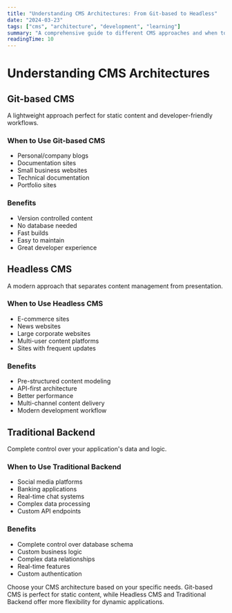 ```yaml
---
title: "Understanding CMS Architectures: From Git-based to Headless"
date: "2024-03-23"
tags: ["cms", "architecture", "development", "learning"]
summary: "A comprehensive guide to different CMS approaches and when to use each one."
readingTime: 10
---
```


# Understanding CMS Architectures

## Git-based CMS
A lightweight approach perfect for static content and developer-friendly workflows.

### When to Use Git-based CMS
- Personal/company blogs
- Documentation sites
- Small business websites
- Technical documentation
- Portfolio sites

### Benefits
- Version controlled content
- No database needed
- Fast builds
- Easy to maintain
- Great developer experience

## Headless CMS
A modern approach that separates content management from presentation.

### When to Use Headless CMS
- E-commerce sites
- News websites
- Large corporate websites
- Multi-user content platforms
- Sites with frequent updates

### Benefits
- Pre-structured content modeling
- API-first architecture
- Better performance
- Multi-channel content delivery
- Modern development workflow

## Traditional Backend
Complete control over your application's data and logic.

### When to Use Traditional Backend
- Social media platforms
- Banking applications
- Real-time chat systems
- Complex data processing
- Custom API endpoints

### Benefits
- Complete control over database schema
- Custom business logic
- Complex data relationships
- Real-time features
- Custom authentication

<Callout type="tip">
  Choose your CMS architecture based on your specific needs. Git-based CMS is perfect for static content, while Headless CMS and Traditional Backend offer more flexibility for dynamic applications.
</Callout> 